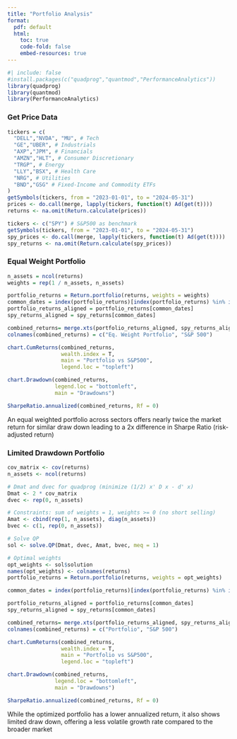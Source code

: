 ```yaml
---
title: "Portfolio Analysis"
format: 
  pdf: default
  html:
    toc: true
    code-fold: false
    embed-resources: true
---
```


```r
#| include: false
#install.packages(c("quadprog","quantmod","PerformanceAnalytics"))
library(quadprog)
library(quantmod)
library(PerformanceAnalytics)
```

### Get Price Data
```r
tickers = c(
  "DELL","NVDA", "MU", # Tech
  "GE","UBER", # Industrials
  "AXP","JPM", # Financials
  "AMZN","HLT", # Consumer Discretionary
  "TRGP", # Energy
  "LLY","BSX", # Health Care
  "NRG", # Utilities
  "BND","GSG" # Fixed-Income and Commodity ETFs
)
getSymbols(tickers, from = "2023-01-01", to = "2024-05-31")
prices <- do.call(merge, lapply(tickers, function(t) Ad(get(t))))
returns <- na.omit(Return.calculate(prices))

tickers <- c("SPY") # S&P500 as benchmark
getSymbols(tickers, from = "2023-01-01", to = "2024-05-31")
spy_prices <- do.call(merge, lapply(tickers, function(t) Ad(get(t))))
spy_returns <- na.omit(Return.calculate(spy_prices))
```

### Equal Weight Portfolio
```r
n_assets = ncol(returns)
weights = rep(1 / n_assets, n_assets)

portfolio_returns = Return.portfolio(returns, weights = weights)
common_dates = index(portfolio_returns)[index(portfolio_returns) %in% index(spy_returns)]
portfolio_returns_aligned = portfolio_returns[common_dates]
spy_returns_aligned = spy_returns[common_dates]

combined_returns= merge.xts(portfolio_returns_aligned, spy_returns_aligned)
colnames(combined_returns) = c("Eq. Weight Portfolio", "S&P 500")

chart.CumReturns(combined_returns,
                 wealth.index = T,
                 main = "Portfolio vs S&P500",
                 legend.loc = "topleft")

chart.Drawdown(combined_returns,
               legend.loc = "bottomleft",
               main = "Drawdowns")

SharpeRatio.annualized(combined_returns, Rf = 0)
```
An equal weighted portfolio across sectors offers nearly twice the market return for similar draw down leading to a 2x difference in Sharpe Ratio (risk-adjusted return)

### Limited Drawdown Portfolio
```r
cov_matrix <- cov(returns)
n_assets <- ncol(returns)

# Dmat and dvec for quadprog (minimize (1/2) x' D x - d' x)
Dmat <- 2 * cov_matrix
dvec <- rep(0, n_assets)

# Constraints: sum of weights = 1, weights >= 0 (no short selling)
Amat <- cbind(rep(1, n_assets), diag(n_assets))
bvec <- c(1, rep(0, n_assets))

# Solve QP
sol <- solve.QP(Dmat, dvec, Amat, bvec, meq = 1)

# Optimal weights
opt_weights <- sol$solution
names(opt_weights) <- colnames(returns)
portfolio_returns = Return.portfolio(returns, weights = opt_weights)

common_dates = index(portfolio_returns)[index(portfolio_returns) %in% index(spy_returns)]

portfolio_returns_aligned = portfolio_returns[common_dates]
spy_returns_aligned = spy_returns[common_dates]

combined_returns= merge.xts(portfolio_returns_aligned, spy_returns_aligned)
colnames(combined_returns) = c("Portfolio", "S&P 500")

chart.CumReturns(combined_returns,
                 wealth.index = T,
                 main = "Portfolio vs S&P500",
                 legend.loc = "topleft")

chart.Drawdown(combined_returns,
               legend.loc = "bottomleft",
               main = "Drawdowns")

SharpeRatio.annualized(combined_returns, Rf = 0)
```

While the optimized portfolio has a lower annualized return, it also shows limited draw down, offering a less volatile growth rate compared to the broader market